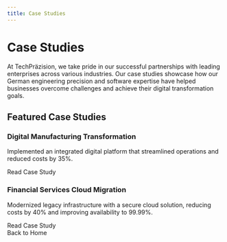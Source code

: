 ```yaml
---
title: Case Studies
---
```



# Case Studies

At TechPräzision, we take pride in our successful partnerships with leading enterprises across various industries. Our case studies showcase how our German engineering precision and software expertise have helped businesses overcome challenges and achieve their digital transformation goals.

## Featured Case Studies

<div class="case-studies-grid">
  <div class="case-study-card">
    <h3>Digital Manufacturing Transformation</h3>
    <p>Implemented an integrated digital platform that streamlined operations and reduced costs by 35%.</p>
    <Link href="/case-studies/manufacturing-transformation/">Read Case Study</Link>
  </div>
  
  <div class="case-study-card">
    <h3>Financial Services Cloud Migration</h3>
    <p>Modernized legacy infrastructure with a secure cloud solution, reducing costs by 40% and improving availability to 99.99%.</p>
    <Link href="/case-studies/financial-services/">Read Case Study</Link>
  </div>
  
</div>

<div class="back-link">
  <Link href="/">Back to Home</Link>
</div>
